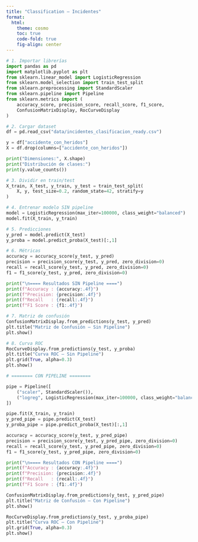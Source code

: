 ```yaml
---
title: "Classification — Incidentes"
format:
  html:
    theme: cosmo
    toc: true
    code-fold: true
    fig-align: center
---
```


```python
# 1. Importar librerías
import pandas as pd
import matplotlib.pyplot as plt
from sklearn.linear_model import LogisticRegression
from sklearn.model_selection import train_test_split
from sklearn.preprocessing import StandardScaler
from sklearn.pipeline import Pipeline
from sklearn.metrics import (
    accuracy_score, precision_score, recall_score, f1_score,
    ConfusionMatrixDisplay, RocCurveDisplay
)

# 2. Cargar dataset
df = pd.read_csv("data/incidentes_clasificacion_ready.csv")

y = df["accidente_con_heridos"]
X = df.drop(columns=["accidente_con_heridos"])

print("Dimensiones:", X.shape)
print("Distribución de clases:")
print(y.value_counts())

# 3. Dividir en train/test
X_train, X_test, y_train, y_test = train_test_split(
    X, y, test_size=0.2, random_state=42, stratify=y
)

# 4. Entrenar modelo SIN pipeline
model = LogisticRegression(max_iter=100000, class_weight="balanced")
model.fit(X_train, y_train)

# 5. Predicciones
y_pred = model.predict(X_test)
y_proba = model.predict_proba(X_test)[:,1]

# 6. Métricas
accuracy = accuracy_score(y_test, y_pred)
precision = precision_score(y_test, y_pred, zero_division=0)
recall = recall_score(y_test, y_pred, zero_division=0)
f1 = f1_score(y_test, y_pred, zero_division=0)

print("\n==== Resultados SIN Pipeline ====")
print(f"Accuracy : {accuracy:.4f}")
print(f"Precision: {precision:.4f}")
print(f"Recall   : {recall:.4f}")
print(f"F1 Score : {f1:.4f}")

# 7. Matriz de confusión
ConfusionMatrixDisplay.from_predictions(y_test, y_pred)
plt.title("Matriz de Confusión — Sin Pipeline")
plt.show()

# 8. Curva ROC
RocCurveDisplay.from_predictions(y_test, y_proba)
plt.title("Curva ROC — Sin Pipeline")
plt.grid(True, alpha=0.3)
plt.show()

# ======== CON PIPELINE ========

pipe = Pipeline([
    ("scaler", StandardScaler()),
    ("logreg", LogisticRegression(max_iter=100000, class_weight="balanced"))
])

pipe.fit(X_train, y_train)
y_pred_pipe = pipe.predict(X_test)
y_proba_pipe = pipe.predict_proba(X_test)[:,1]

accuracy = accuracy_score(y_test, y_pred_pipe)
precision = precision_score(y_test, y_pred_pipe, zero_division=0)
recall = recall_score(y_test, y_pred_pipe, zero_division=0)
f1 = f1_score(y_test, y_pred_pipe, zero_division=0)

print("\n==== Resultados CON Pipeline ====")
print(f"Accuracy : {accuracy:.4f}")
print(f"Precision: {precision:.4f}")
print(f"Recall   : {recall:.4f}")
print(f"F1 Score : {f1:.4f}")

ConfusionMatrixDisplay.from_predictions(y_test, y_pred_pipe)
plt.title("Matriz de Confusión — Con Pipeline")
plt.show()

RocCurveDisplay.from_predictions(y_test, y_proba_pipe)
plt.title("Curva ROC — Con Pipeline")
plt.grid(True, alpha=0.3)
plt.show()
```
